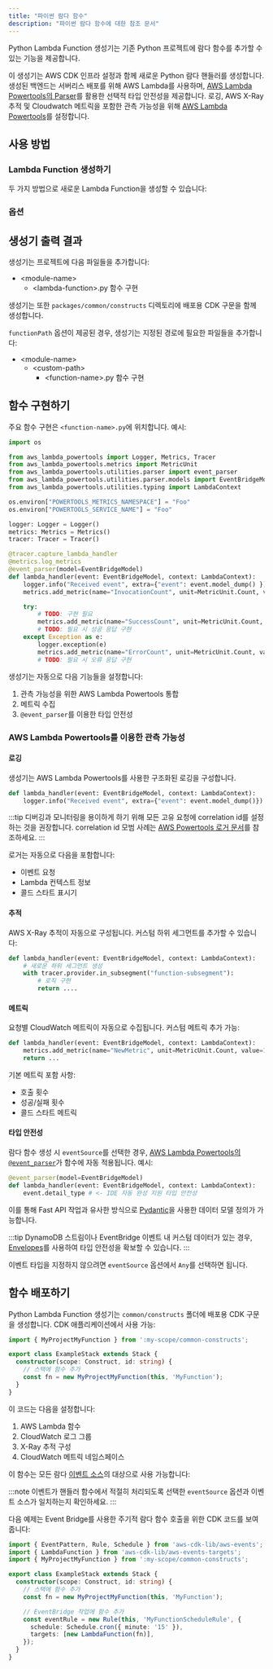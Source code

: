 ```yaml
---
title: "파이썬 람다 함수"
description: "파이썬 람다 함수에 대한 참조 문서"
---
```





Python Lambda Function 생성기는 기존 Python 프로젝트에 람다 함수를 추가할 수 있는 기능을 제공합니다.

이 생성기는 AWS CDK 인프라 설정과 함께 새로운 Python 람다 핸들러를 생성합니다. 생성된 백엔드는 서버리스 배포를 위해 AWS Lambda를 사용하며, [AWS Lambda Powertools의 Parser](https://docs.powertools.aws.dev/lambda/python/latest/utilities/parser/)를 활용한 선택적 타입 안전성을 제공합니다. 로깅, AWS X-Ray 추적 및 Cloudwatch 메트릭을 포함한 관측 가능성을 위해 [AWS Lambda Powertools](https://docs.powertools.aws.dev/lambda/python/latest/)를 설정합니다.

## 사용 방법

### Lambda Function 생성하기

두 가지 방법으로 새로운 Lambda Function을 생성할 수 있습니다:

<RunGenerator generator="py#lambda-function" />

### 옵션

<GeneratorParameters schema={schema} />

## 생성기 출력 결과

생성기는 프로젝트에 다음 파일들을 추가합니다:

<FileTree>

- \<module-name>
  - \<lambda-function>.py 함수 구현

</FileTree>

생성기는 또한 `packages/common/constructs` 디렉토리에 배포용 CDK 구문을 함께 생성합니다.

`functionPath` 옵션이 제공된 경우, 생성기는 지정된 경로에 필요한 파일들을 추가합니다:

<FileTree>

- \<module-name>
  - \<custom-path>
    - \<function-name>.py 함수 구현

</FileTree>

## 함수 구현하기

주요 함수 구현은 `<function-name>.py`에 위치합니다. 예시:

```python
import os

from aws_lambda_powertools import Logger, Metrics, Tracer
from aws_lambda_powertools.metrics import MetricUnit
from aws_lambda_powertools.utilities.parser import event_parser
from aws_lambda_powertools.utilities.parser.models import EventBridgeModel
from aws_lambda_powertools.utilities.typing import LambdaContext

os.environ["POWERTOOLS_METRICS_NAMESPACE"] = "Foo"
os.environ["POWERTOOLS_SERVICE_NAME"] = "Foo"

logger: Logger = Logger()
metrics: Metrics = Metrics()
tracer: Tracer = Tracer()

@tracer.capture_lambda_handler
@metrics.log_metrics
@event_parser(model=EventBridgeModel)
def lambda_handler(event: EventBridgeModel, context: LambdaContext):
    logger.info("Received event", extra={"event": event.model_dump() })
    metrics.add_metric(name="InvocationCount", unit=MetricUnit.Count, value=1)

    try:
        # TODO: 구현 필요
        metrics.add_metric(name="SuccessCount", unit=MetricUnit.Count, value=1)
        # TODO: 필요 시 성공 응답 구현
    except Exception as e:
        logger.exception(e)
        metrics.add_metric(name="ErrorCount", unit=MetricUnit.Count, value=1)
        # TODO: 필요 시 오류 응답 구현
```

생성기는 자동으로 다음 기능들을 설정합니다:

1. 관측 가능성을 위한 AWS Lambda Powertools 통합
2. 메트릭 수집
3. `@event_parser`를 이용한 타입 안전성

### AWS Lambda Powertools를 이용한 관측 가능성

#### 로깅

생성기는 AWS Lambda Powertools를 사용한 구조화된 로깅을 구성합니다.

```python
def lambda_handler(event: EventBridgeModel, context: LambdaContext):
    logger.info("Received event", extra={"event": event.model_dump()})
```

:::tip
디버깅과 모니터링을 용이하게 하기 위해 모든 고유 요청에 correlation id를 설정하는 것을 권장합니다. correlation id 모범 사례는 [AWS Powertools 로거 문서](https://docs.powertools.aws.dev/lambda/python/2.22.0/core/logger/#setting-a-correlation-id)를 참조하세요.
:::

로거는 자동으로 다음을 포함합니다:
- 이벤트 요청
- Lambda 컨텍스트 정보
- 콜드 스타트 표시기

#### 추적

AWS X-Ray 추적이 자동으로 구성됩니다. 커스텀 하위 세그먼트를 추가할 수 있습니다:

```python
def lambda_handler(event: EventBridgeModel, context: LambdaContext):
    # 새로운 하위 세그먼트 생성
    with tracer.provider.in_subsegment("function-subsegment"):
        # 로직 구현
        return ....
```

#### 메트릭

요청별 CloudWatch 메트릭이 자동으로 수집됩니다. 커스텀 메트릭 추가 가능:

```python
def lambda_handler(event: EventBridgeModel, context: LambdaContext):
    metrics.add_metric(name="NewMetric", unit=MetricUnit.Count, value=1)
    return ...
```

기본 메트릭 포함 사항:
- 호출 횟수
- 성공/실패 횟수
- 콜드 스타트 메트릭

#### 타입 안전성

람다 함수 생성 시 `eventSource`를 선택한 경우, [AWS Lambda Powertools의 `@event_parser`](https://docs.powertools.aws.dev/lambda/python/latest/utilities/parser/)가 함수에 자동 적용됩니다. 예시:

```python {3}
@event_parser(model=EventBridgeModel)
def lambda_handler(event: EventBridgeModel, context: LambdaContext):
    event.detail_type # <- IDE 자동 완성 지원 타입 안전성
```

이를 통해 <Link path="guides/fastapi">Fast API</Link> 작업과 유사한 방식으로 [Pydantic](https://docs.pydantic.dev/latest/)을 사용한 데이터 모델 정의가 가능합니다.

:::tip
DynamoDB 스트림이나 EventBridge 이벤트 내 커스텀 데이터가 있는 경우, [Envelopes](https://docs.powertools.aws.dev/lambda/python/latest/utilities/parser/#envelopes)를 사용하여 타입 안전성을 확보할 수 있습니다.
:::

이벤트 타입을 지정하지 않으려면 `eventSource` 옵션에서 `Any`를 선택하면 됩니다.

## 함수 배포하기

Python Lambda Function 생성기는 `common/constructs` 폴더에 배포용 CDK 구문을 생성합니다. CDK 애플리케이션에서 사용 가능:

```ts
import { MyProjectMyFunction } from ':my-scope/common-constructs';

export class ExampleStack extends Stack {
  constructor(scope: Construct, id: string) {
    // 스택에 함수 추가
    const fn = new MyProjectMyFunction(this, 'MyFunction');
  }
}
```

이 코드는 다음을 설정합니다:
1. AWS Lambda 함수
2. CloudWatch 로그 그룹
3. X-Ray 추적 구성
4. CloudWatch 메트릭 네임스페이스

이 함수는 모든 람다 [이벤트 소스](https://docs.powertools.aws.dev/lambda/python/latest/utilities/parser/)의 대상으로 사용 가능합니다:

:::note
이벤트가 핸들러 함수에서 적절히 처리되도록 선택한 `eventSource` 옵션과 이벤트 소스가 일치하는지 확인하세요.
:::

다음 예제는 Event Bridge를 사용한 주기적 람다 함수 호출을 위한 CDK 코드를 보여줍니다:

```ts
import { EventPattern, Rule, Schedule } from 'aws-cdk-lib/aws-events';
import { LambdaFunction } from 'aws-cdk-lib/aws-events-targets';
import { MyProjectMyFunction } from ':my-scope/common-constructs';

export class ExampleStack extends Stack {
  constructor(scope: Construct, id: string) {
    // 스택에 함수 추가
    const fn = new MyProjectMyFunction(this, 'MyFunction');

    // EventBridge 작업에 함수 추가
    const eventRule = new Rule(this, 'MyFunctionScheduleRule', {
      schedule: Schedule.cron({ minute: '15' }),
      targets: [new LambdaFunction(fn)],
    });
  }
}
```